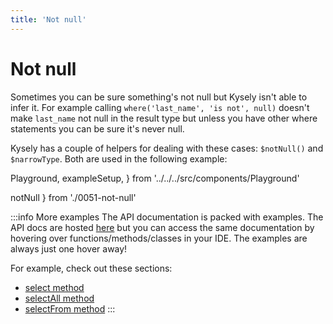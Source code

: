 ```yaml
---
title: 'Not null'
---
```


# Not null

Sometimes you can be sure something's not null but Kysely isn't able to infer
it. For example calling `where('last_name', 'is not', null)` doesn't make
`last_name` not null in the result type but unless you have other where statements
you can be sure it's never null.

Kysely has a couple of helpers for dealing with these cases: `$notNull()` and `$narrowType`.
Both are used in the following example:

  Playground,
  exampleSetup,
} from '../../../src/components/Playground'

  notNull
} from './0051-not-null'

<div style={{ marginBottom: '1em' }}>
  <Playground code={notNull} setupCode={exampleSetup} />
</div>

:::info More examples
The API documentation is packed with examples. The API docs are hosted [here](https://kysely-org.github.io/kysely-apidoc/)
but you can access the same documentation by hovering over functions/methods/classes in your IDE. The examples are always
just one hover away!

For example, check out these sections:
 - [select method](https://kysely-org.github.io/kysely-apidoc/interfaces/SelectQueryBuilder.html#select)
 - [selectAll method](https://kysely-org.github.io/kysely-apidoc/interfaces/SelectQueryBuilder.html#selectAll)
 - [selectFrom method](https://kysely-org.github.io/kysely-apidoc/classes/Kysely.html#selectFrom)
:::